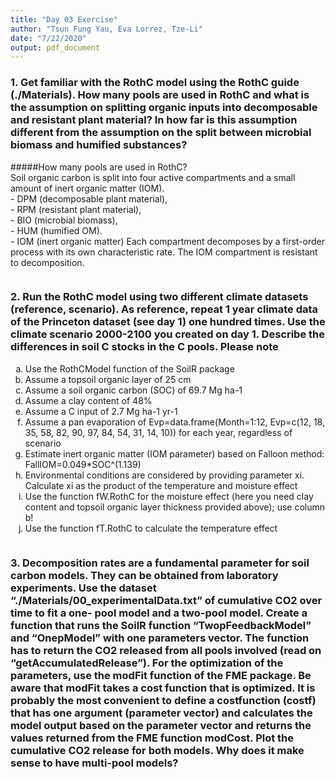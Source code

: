 ```yaml
---
title: "Day 03 Exercise"
author: "Tsun Fung Yau, Eva Lorrez, Tze-Li"
date: "7/22/2020"
output: pdf_document
---
```


### 1. Get familiar with the RothC model using the RothC guide (./Materials). How many pools are used in RothC and what is the assumption on splitting organic inputs into decomposable and resistant plant material? In how far is this assumption different from the assumption on the split between microbial biomass and humified substances?

#####How many pools are used in RothC?        
Soil organic carbon is split into four active compartments and a small amount of inert organic matter (IOM).   
- DPM (decomposable plant material),     
- RPM (resistant plant material),     
- BIO (microbial biomass),     
- HUM (humified OM).   
- IOM (inert organic matter)
Each compartment decomposes by a first-order process with its own characteristic rate. The IOM compartment is resistant to decomposition.


```r

```

### 2. Run the RothC model using two different climate datasets (reference, scenario). As reference, repeat 1 year climate data of the Princeton dataset (see day 1) one hundred times. Use the climate scenario 2000-2100 you created on day 1. Describe the differences in soil C stocks in the C pools. Please note
a. Use the RothCModel function of the SoilR package
b. Assume a topsoil organic layer of 25 cm
c. Assume a soil organic carbon (SOC) of 69.7 Mg ha-1
d. Assume a clay content of 48%
e. Assume a C input of 2.7 Mg ha-1 yr-1
f. Assume a pan evaporation of Evp=data.frame(Month=1:12, Evp=c(12, 18, 35, 58, 82,
90, 97, 84, 54, 31, 14, 10)) for each year, regardless of scenario
g. Estimate inert organic matter (IOM parameter) based on Falloon method:
FallIOM=0.049*SOC^(1.139)
h. Environmental conditions are considered by providing parameter xi. Calculate xi as
the product of the temperature and moisture effect
i. Use the function fW.RothC for the moisture effect (here you need clay content and
topsoil organic layer thickness provided above); use column b!
j. Use the function fT.RothC to calculate the temperature effect

```r

```

### 3. Decomposition rates are a fundamental parameter for soil carbon models. They can be obtained from laboratory experiments. Use the dataset “./Materials/00_experimentalData.txt” of cumulative CO2 over time to fit a one- pool model and a two-pool model. Create a function that runs the SoilR function “TwopFeedbackModel” and “OnepModel” with one parameters vector. The function has to return the CO2 released from all pools involved (read on “getAccumulatedRelease”). For the optimization of the parameters, use the modFit function of the FME package. Be aware that modFit takes a cost function that is optimized. It is probably the most convenient to define a costfunction (costf) that has one argument (parameter vector) and calculates the model output based on the parameter vector and returns the values returned from the FME function modCost. Plot the cumulative CO2 release for both models. Why does it make sense to have multi-pool models?

```r

```


